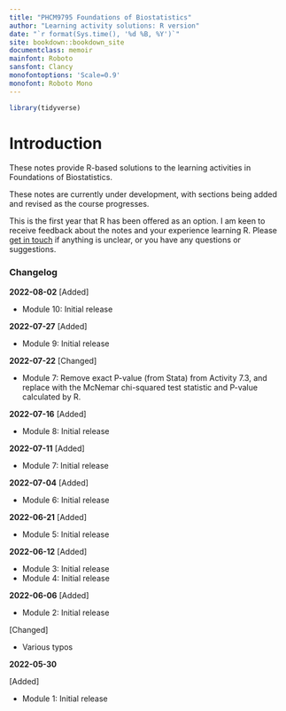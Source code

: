 ```yaml
---
title: "PHCM9795 Foundations of Biostatistics"
author: "Learning activity solutions: R version"
date: "`r format(Sys.time(), '%d %B, %Y')`"
site: bookdown::bookdown_site
documentclass: memoir
mainfont: Roboto
sansfont: Clancy
monofontoptions: 'Scale=0.9'
monofont: Roboto Mono
---
```


```r
library(tidyverse)
```

# Introduction {.unnumbered}

These notes provide R-based solutions to the learning activities in Foundations of Biostatistics.

These notes are currently under development, with sections being added and revised as the course progresses.

This is the first year that R has been offered as an option. I am keen to receive feedback about the notes and your experience learning R. Please [get in touch](mailto:t.dobbins@unsw.edu.au) if anything is unclear, or you have any questions or suggestions.

### Changelog {-}

**2022-08-02**
[Added]

- Module 10: Initial release

**2022-07-27**
[Added]

- Module 9: Initial release

**2022-07-22**
[Changed]

- Module 7: Remove exact P-value (from Stata) from Activity 7.3, and replace with the McNemar chi-squared test statistic and P-value calculated by R.

**2022-07-16**
[Added]

- Module 8: Initial release

**2022-07-11**
[Added]

- Module 7: Initial release

**2022-07-04**
[Added]

- Module 6: Initial release

**2022-06-21**
[Added]

- Module 5: Initial release


**2022-06-12**
[Added]

- Module 3: Initial release
- Module 4: Initial release


**2022-06-06**
[Added]

- Module 2: Initial release

[Changed]

- Various typos

**2022-05-30**

[Added]

- Module 1: Initial release
